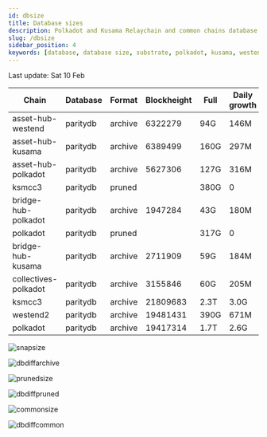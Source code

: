 ```yaml
---
id: dbsize
title: Database sizes
description: Polkadot and Kusama Relaychain and common chains database sizes
slug: /dbsize
sidebar_position: 4
keywords: [database, database size, substrate, polkadot, kusama, westend]
---
```



Last update: Sat 10 Feb

| Chain    | Database   | Format | Blockheight | Full         | Daily growth |
| ------------------------| ----------- | -------- | ------- | ---------- | ----- | 
| asset-hub-westend | paritydb | archive | 6322279 | 94G | 146M |
| asset-hub-kusama | paritydb | archive | 6389499 | 160G | 297M |
| asset-hub-polkadot | paritydb | archive | 5627306 | 127G | 316M |
| ksmcc3 | paritydb | pruned |  | 380G | 0 |
| bridge-hub-polkadot | paritydb | archive | 1947284 | 43G | 180M |
| polkadot | paritydb | pruned |  | 317G | 0 |
| bridge-hub-kusama | paritydb | archive | 2711909 | 59G | 184M |
| collectives-polkadot | paritydb | archive | 3155846 | 60G | 205M |
| ksmcc3 | paritydb | archive | 21809683 | 2.3T | 3.0G |
| westend2 | paritydb | archive | 19481431 | 390G | 671M |
| polkadot | paritydb | archive | 19417314 | 1.7T | 2.6G |

![snapsize](/img/archivesize.png)

![dbdiffarchive](/img/dbdiffrelay.png)

![prunedsize](/img/prunedsize.png)

![dbdiffpruned](/img/dbdiffpruned.png)

![commonsize](/img/commonsize.png)

![dbdiffcommon](/img/dbdiffcommon.png)
